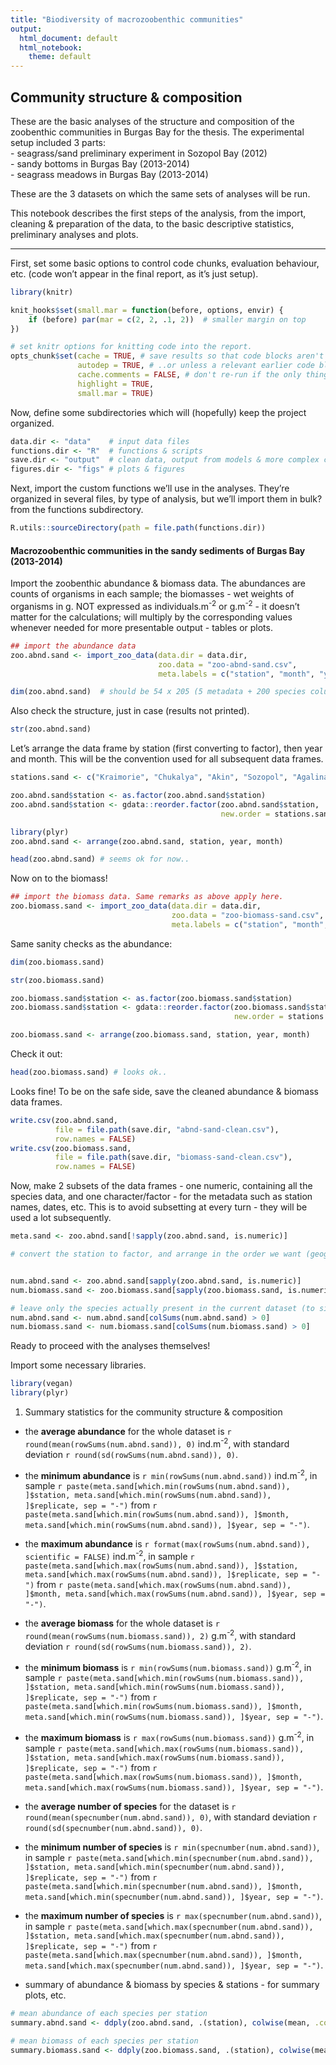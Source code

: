 ```yaml
---
title: "Biodiversity of macrozoobenthic communities"
output:
  html_document: default
  html_notebook:
    theme: default
---
```


## Community structure & composition
These are the basic analyses of the structure and composition of the zoobenthic communities in Burgas Bay for the thesis. The experimental setup included 3 parts:  
- seagrass/sand preliminary experiment in Sozopol Bay (2012)   
- sandy bottoms in Burgas Bay (2013-2014)  
- seagrass meadows in Burgas Bay (2013-2014)     

These are the 3 datasets on which the same sets of analyses will be run.

This notebook describes the first steps of the analysis, from the import, cleaning & preparation of the data, to the basic descriptive statistics, preliminary analyses and plots.

---

First, set some basic options to control code chunks, evaluation behaviour, etc. (code won't appear in the final report, as it's just setup).
```r
library(knitr)

knit_hooks$set(small.mar = function(before, options, envir) {
    if (before) par(mar = c(2, 2, .1, 2))  # smaller margin on top
})

# set knitr options for knitting code into the report.
opts_chunk$set(cache = TRUE, # save results so that code blocks aren't re-run unless code changes
               autodep = TRUE, # ..or unless a relevant earlier code block changed
               cache.comments = FALSE, # don't re-run if the only thing that changed was the comments
               highlight = TRUE, 
               small.mar = TRUE)
```
Now, define some subdirectories which will (hopefully) keep the project organized.
```r
data.dir <- "data"    # input data files
functions.dir <- "R"  # functions & scripts
save.dir <- "output"  # clean data, output from models & more complex calculations
figures.dir <- "figs" # plots & figures 
```
Next, import the custom functions we'll use in the analyses. They're organized in several files, by type of analysis, but we'll import them in bulk? from the functions subdirectory.
```r
R.utils::sourceDirectory(path = file.path(functions.dir))
```

#### Macrozoobenthic communities in the sandy sediments of Burgas Bay (2013-2014)
Import the zoobenthic abundance & biomass data. 
The abundances are counts of organisms in each sample; the biomasses - wet weights of organisms in g. NOT expressed as individuals.m^-2^ or g.m^-2^ - it doesn't matter for the calculations; will multiply by the corresponding values whenever needed for more presentable output - tables or plots.
```r
## import the abundance data
zoo.abnd.sand <- import_zoo_data(data.dir = data.dir, 
                                 zoo.data = "zoo-abnd-sand.csv", 
                                 meta.labels = c("station", "month", "year", "habitat", "replicate"))
```
```r
dim(zoo.abnd.sand)  # should be 54 x 205 (5 metadata + 200 species columns)
```
Also check the structure, just in case (results not printed).
```r
str(zoo.abnd.sand)
```
Let's arrange the data frame by station (first converting to factor), then year and month. This will be the convention used for all subsequent data frames.
```r
stations.sand <- c("Kraimorie", "Chukalya", "Akin", "Sozopol", "Agalina", "Paraskeva")

zoo.abnd.sand$station <- as.factor(zoo.abnd.sand$station)
zoo.abnd.sand$station <- gdata::reorder.factor(zoo.abnd.sand$station, 
                                               new.order = stations.sand)

library(plyr)
zoo.abnd.sand <- arrange(zoo.abnd.sand, station, year, month)
```

```r
head(zoo.abnd.sand) # seems ok for now..
```
Now on to the biomass! 
```r
## import the biomass data. Same remarks as above apply here.
zoo.biomass.sand <- import_zoo_data(data.dir = data.dir,
                                    zoo.data = "zoo-biomass-sand.csv",
                                    meta.labels = c("station", "month", "year", "habitat", "replicate"))
```
Same sanity checks as the abundance:  
```r
dim(zoo.biomass.sand)
```
```r
str(zoo.biomass.sand)
```
```r
zoo.biomass.sand$station <- as.factor(zoo.biomass.sand$station)
zoo.biomass.sand$station <- gdata::reorder.factor(zoo.biomass.sand$station, 
                                                  new.order = stations.sand)

zoo.biomass.sand <- arrange(zoo.biomass.sand, station, year, month)
```
Check it out: 
```r
head(zoo.biomass.sand) # looks ok..
```
Looks fine! To be on the safe side, save the cleaned abundance & biomass data frames.
```r
write.csv(zoo.abnd.sand, 
          file = file.path(save.dir, "abnd-sand-clean.csv"), 
          row.names = FALSE)
write.csv(zoo.biomass.sand, 
          file = file.path(save.dir, "biomass-sand-clean.csv"), 
          row.names = FALSE)
```

Now, make 2 subsets of the data frames - one numeric, containing all the species data, and one character/factor - for the metadata such as station names, dates, etc. This is to avoid subsetting at every turn - they will be used a lot subsequently.
```r
meta.sand <- zoo.abnd.sand[!sapply(zoo.abnd.sand, is.numeric)]

# convert the station to factor, and arrange in the order we want (geographic, in this case)


num.abnd.sand <- zoo.abnd.sand[sapply(zoo.abnd.sand, is.numeric)]
num.biomass.sand <- zoo.biomass.sand[sapply(zoo.biomass.sand, is.numeric)]

# leave only the species actually present in the current dataset (to simplify later analyses)
num.abnd.sand <- num.abnd.sand[colSums(num.abnd.sand) > 0] 
num.biomass.sand <- num.biomass.sand[colSums(num.biomass.sand) > 0]
```
Ready to proceed with the analyses themselves! 

Import some necessary libraries.
```r
library(vegan)
library(plyr)
```

1. Summary statistics for the community structure & composition
  + the **average abundance** for the whole dataset is `r round(mean(rowSums(num.abnd.sand)), 0)` ind.m^-2^, with standard deviation `r round(sd(rowSums(num.abnd.sand)), 0)`.
  + the **minimum abundance** is `r min(rowSums(num.abnd.sand))` ind.m^-2^, in sample `r paste(meta.sand[which.min(rowSums(num.abnd.sand)), ]$station, meta.sand[which.min(rowSums(num.abnd.sand)), ]$replicate, sep = "-")` from `r paste(meta.sand[which.min(rowSums(num.abnd.sand)), ]$month, meta.sand[which.min(rowSums(num.abnd.sand)), ]$year, sep = "-")`.
  + the **maximum abundance** is `r format(max(rowSums(num.abnd.sand)), scientific = FALSE)` ind.m^-2^, in sample `r paste(meta.sand[which.max(rowSums(num.abnd.sand)), ]$station, meta.sand[which.max(rowSums(num.abnd.sand)), ]$replicate, sep = "-")` from `r paste(meta.sand[which.max(rowSums(num.abnd.sand)), ]$month, meta.sand[which.max(rowSums(num.abnd.sand)), ]$year, sep = "-")`.
  
  + the **average biomass** for the whole dataset is `r round(mean(rowSums(num.biomass.sand)), 2)` g.m^-2^, with standard deviation `r round(sd(rowSums(num.biomass.sand)), 2)`.
  + the **minimum biomass** is `r min(rowSums(num.biomass.sand))` g.m^-2^, in sample `r paste(meta.sand[which.min(rowSums(num.biomass.sand)), ]$station, meta.sand[which.min(rowSums(num.biomass.sand)), ]$replicate, sep = "-")` from `r paste(meta.sand[which.min(rowSums(num.biomass.sand)), ]$month, meta.sand[which.min(rowSums(num.biomass.sand)), ]$year, sep = "-")`.
  + the **maximum biomass** is `r max(rowSums(num.biomass.sand))` g.m^-2^, in sample `r paste(meta.sand[which.max(rowSums(num.biomass.sand)), ]$station, meta.sand[which.max(rowSums(num.biomass.sand)), ]$replicate, sep = "-")` from `r paste(meta.sand[which.max(rowSums(num.biomass.sand)), ]$month, meta.sand[which.max(rowSums(num.biomass.sand)), ]$year, sep = "-")`.
  
  + the **average number of species** for the dataset is `r round(mean(specnumber(num.abnd.sand)), 0)`, with standard deviation `r round(sd(specnumber(num.abnd.sand)), 0)`.
  + the **minimum number of species** is `r min(specnumber(num.abnd.sand))`, in sample `r paste(meta.sand[which.min(specnumber(num.abnd.sand)), ]$station, meta.sand[which.min(specnumber(num.abnd.sand)), ]$replicate, sep = "-")` from `r paste(meta.sand[which.min(specnumber(num.abnd.sand)), ]$month, meta.sand[which.min(specnumber(num.abnd.sand)), ]$year, sep = "-")`. 
  + the **maximum number of species** is `r max(specnumber(num.abnd.sand))`, in sample `r paste(meta.sand[which.max(specnumber(num.abnd.sand)), ]$station, meta.sand[which.max(specnumber(num.abnd.sand)), ]$replicate, sep = "-")` from `r paste(meta.sand[which.max(specnumber(num.abnd.sand)), ]$month, meta.sand[which.max(specnumber(num.abnd.sand)), ]$year, sep = "-")`.

  + summary of abundance & biomass by species & stations - for summary plots, etc.
```r
# mean abundance of each species per station
summary.abnd.sand <- ddply(zoo.abnd.sand, .(station), colwise(mean, .cols = is.numeric))

# mean biomass of each species per station
summary.biomass.sand <- ddply(zoo.biomass.sand, .(station), colwise(mean, .cols = is.numeric))
```
